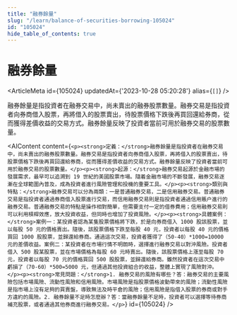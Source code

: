 ```yaml
---
title: "融券餘量"
slug: "/learn/balance-of-securities-borrowing-105024"
id: "105024"
hide_table_of_contents: true
---
```



# 融券餘量

<ArticleMeta id={105024} updatedAt={'2023-10-28 05:20:28'} alias={`[]`} />
<div className='border-solid border-b border-t-0 my-4 border-[var(--ifm-color-gray-300)]' />

融券餘量是指投資者在融券交易中，尚未賣出的融券股票數量。融券交易是指投資者向券商借入股票，再將借入的股票賣出，待股票價格下跌後再買回還給券商，從而獲得差價收益的交易方式。融券餘量反映了投資者當前可用於融券交易的股票數量。

<AIContent content={`<p><strong>定義：</strong>融券餘量是指投資者在融券交易中，尚未賣出的融券股票數量。融券交易是指投資者向券商借入股票，再將借入的股票賣出，待股票價格下跌後再買回還給券商，從而獲得差價收益的交易方式。融券餘量反映了投資者當前可用於融券交易的股票數量。</p><p><strong>起源：</strong>融券交易起源於金融市場的發展需求，最早可以追溯到 19 世紀的美國股票市場。隨着金融市場的不斷發展，融券交易逐漸在全球範圍內普及，成為投資者進行風險管理和投機的重要工具。</p><p><strong>類別與特點：</strong>融券交易可以分為兩類：一是普通融券交易，二是信用融券交易。普通融券交易是指投資者通過券商借入股票進行交易，而信用融券交易則是指投資者通過信用賬户進行的融券交易。普通融券交易的特點是操作相對簡單，但需要支付一定的借券費用；信用融券交易則可以利用槓桿效應，放大投資收益，但同時也增加了投資風險。</p><p><strong>具體案例：</strong>案例一：某投資者認為某隻股票價格將下跌，於是向券商借入 1000 股該股票，並以每股 50 元的價格賣出。隨後，該股票價格下跌至每股 40 元，投資者以每股 40 元的價格買回 1000 股股票，並歸還給券商。通過這次交易，投資者獲得了（50-40）*1000=10000 元的差價收益。案例二：某投資者在市場行情不明朗時，選擇進行融券交易以對沖風險。投資者借入 500 股某股票，並在市場價格為每股 60 元時賣出。隨後，該股票價格上漲至每股 70 元，投資者以每股 70 元的價格買回 500 股股票，並歸還給券商。雖然投資者在這次交易中虧損了（70-60）*500=5000 元，但通過其他投資組合的收益，整體上實現了風險對沖。</p><p><strong>常見問題：</strong>1. 融券交易的風險有哪些？答：融券交易的主要風險包括市場風險、流動性風險和信用風險。市場風險是指股票價格波動帶來的風險；流動性風險是指市場上沒有足夠的買賣盤，導致無法及時平倉的風險；信用風險是指借入股票的券商或對手方違約的風險。2. 融券餘量不足時怎麼辦？答：當融券餘量不足時，投資者可以選擇等待券商補充股票，或者通過其他券商進行融券交易。</p>`} id={105024} />
